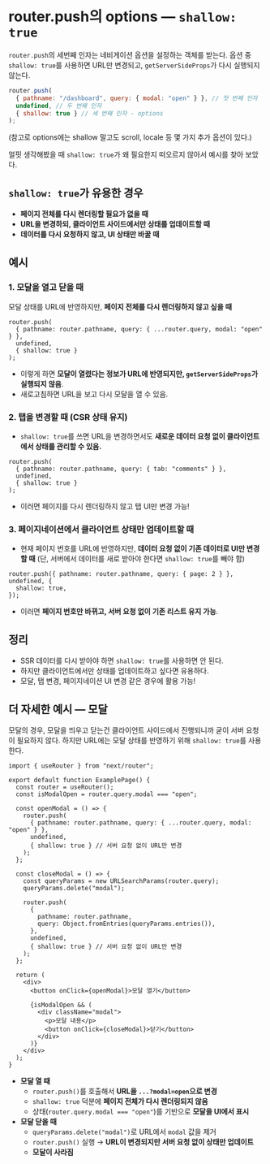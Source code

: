 # router.push의 options — `shallow: true`

`router.push`의 세번째 인자는 네비게이션 옵션을 설정하는 객체를 받는다. 옵션 중 `shallow: true`를 사용하면 URL만 변경되고, `getServerSideProps`가 다시 실행되지 않는다.

```jsx
router.push(
  { pathname: "/dashboard", query: { modal: "open" } }, // 첫 번째 인자
  undefined, // 두 번째 인자
  { shallow: true } // 세 번째 인자 - options
);
```

(참고로 options에는 shallow 말고도 scroll, locale 등 몇 가지 추가 옵션이 있다.)

얼핏 생각해봤을 때 `shallow: true`가 왜 필요한지 떠오르지 않아서 예시를 찾아 보았다.

## **`shallow: true`가 유용한 경우**

- **페이지 전체를 다시 렌더링할 필요가 없을 때**
- **URL을 변경하되, 클라이언트 사이드에서만 상태를 업데이트할 때**
- **데이터를 다시 요청하지 않고, UI 상태만 바꿀 때**

## 예시

### 1. **모달을 열고 닫을 때**

모달 상태를 URL에 반영하지만, **페이지 전체를 다시 렌더링하지 않고 싶을 때**

```tsx
router.push(
  { pathname: router.pathname, query: { ...router.query, modal: "open" } },
  undefined,
  { shallow: true }
);
```

- 이렇게 하면 **모달이 열렸다는 정보가 URL에 반영되지만, `getServerSideProps`가 실행되지 않음**.
- 새로고침하면 URL을 보고 다시 모달을 열 수 있음.

### 2. **탭을 변경할 때 (CSR 상태 유지)**

- `shallow: true`를 쓰면 URL을 변경하면서도 **새로운 데이터 요청 없이 클라이언트에서 상태를 관리할 수 있음.**

```tsx
router.push(
  { pathname: router.pathname, query: { tab: "comments" } },
  undefined,
  { shallow: true }
);
```

- 이러면 페이지를 다시 렌더링하지 않고 탭 UI만 변경 가능!

### **3. 페이지네이션에서 클라이언트 상태만 업데이트할 때**

- 현재 페이지 번호를 URL에 반영하지만, **데이터 요청 없이 기존 데이터로 UI만 변경할 때**
  (단, 서버에서 데이터를 새로 받아야 한다면 `shallow: true`를 빼야 함)

```tsx
router.push({ pathname: router.pathname, query: { page: 2 } }, undefined, {
  shallow: true,
});
```

- 이러면 **페이지 번호만 바뀌고, 서버 요청 없이 기존 리스트 유지 가능**.

## 정리

- SSR 데이터를 다시 받아야 하면 `shallow: true`를 사용하면 안 된다.
- 하지만 클라이언트에서만 상태를 업데이트하고 싶다면 유용하다.
- 모달, 탭 변경, 페이지네이션 UI 변경 같은 경우에 활용 가능!

## 더 자세한 예시 — 모달

모달의 경우, 모달을 띄우고 닫는건 클라이언트 사이드에서 진행되니까 굳이 서버 요청이 필요하지 않다. 하지만 URL에는 모달 상태를 반영하기 위해 `shallow: true`를 사용한다.

```tsx
import { useRouter } from "next/router";

export default function ExamplePage() {
  const router = useRouter();
  const isModalOpen = router.query.modal === "open";

  const openModal = () => {
    router.push(
      { pathname: router.pathname, query: { ...router.query, modal: "open" } },
      undefined,
      { shallow: true } // 서버 요청 없이 URL만 변경
    );
  };

  const closeModal = () => {
    const queryParams = new URLSearchParams(router.query);
    queryParams.delete("modal");

    router.push(
      {
        pathname: router.pathname,
        query: Object.fromEntries(queryParams.entries()),
      },
      undefined,
      { shallow: true } // 서버 요청 없이 URL만 변경
    );
  };

  return (
    <div>
      <button onClick={openModal}>모달 열기</button>

      {isModalOpen && (
        <div className="modal">
          <p>모달 내용</p>
          <button onClick={closeModal}>닫기</button>
        </div>
      )}
    </div>
  );
}
```

- **모달 열 때**
  - `router.push()`를 호출해서 **URL을 `...?modal=open`으로 변경**
  - `shallow: true` 덕분에 **페이지 전체가 다시 렌더링되지 않음**
  - 상태(`router.query.modal === "open"`)를 기반으로 **모달을 UI에서 표시**
- **모달 닫을 때**
  - `queryParams.delete("modal")`로 URL에서 `modal` 값을 제거
  - `router.push()` 실행 → **URL이 변경되지만 서버 요청 없이 상태만 업데이트**
  - **모달이 사라짐**

